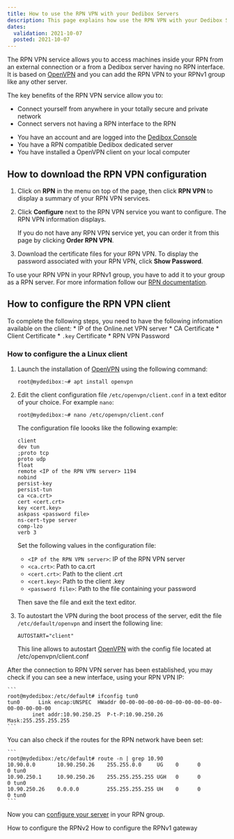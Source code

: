 ```yaml
---
title: How to use the RPN VPN with your Dedibox Servers
description: This page explains how use the RPN VPN with your Dedibox Servers
dates:
  validation: 2021-10-07
  posted: 2021-10-07
---
```


The RPN VPN service allows you to access machines inside your RPN from an external connection or a from a Dedibox server having no RPN interface.
It is based on [OpenVPN](/tutorials/install-openvpn/) and you can add the RPN VPN to your RPNv1 group like any other server.

The key benefits of the RPN VPN service allow you to:

* Connect yourself from anywhere in your totally secure and private network    
* Connect servers not having a RPN interface to the RPN

<Message type="requirement">

* You have an account and are logged into the [Dedibox Console](https://console.online.net)
* You have a RPN compatible Dedibox dedicated server
* You have installed a OpenVPN client on your local computer

</Message>


## How to download the RPN VPN configuration

1. Click on **RPN** in the menu on top of the page, then click **RPN VPN** to display a summary of your RPN VPN services.

    <Lightbox src="scaleway-rpn-vpn-01.png" alt="" />

2. Click **Configure** next to the RPN VPN service you want to configure. The RPN VPN information displays.

    <Lightbox src="scaleway-rpn-vpn-02.png" alt="" />

    <Message type="tip">

    If you do not have any RPN VPN service yet, you can order it from this page by clicking **Order RPN VPN**.

    </Message>

3. Download the certificate files for your RPN VPN. To display the password associated with your RPN VPN, click **Show Password**.

    <Lightbox src="scaleway-rpn-vpn-03.png" alt="" />

To use your RPN VPN in your RPNv1 group, you have to add it to your group as a RPN server. For more information follow our [RPN documentation](/dedibox-network/rpn/quickstart/).

## How to configure the RPN VPN client

<Message type="requirement">

To complete the following steps, you need to have the following infomation available on the client:
    * IP of the Online.net VPN server
    * CA Certificate
    * Client Certificate
    * `.key` Certificate
    * RPN VPN Password

</Message>

### How to configure the a Linux client

1.  Launch the installation of [OpenVPN](/tutorials/install-openvpn/) using the following command:

    ```
    root@mydedibox:~# apt install openvpn
    ```

2. Edit the client configuration file `/etc/openvpn/client.conf` in a text editor of your choice. For example `nano`: 

    ```
    root@mydedibox:~# nano /etc/openvpn/client.conf
    ```
    
    The configuration file loooks like the following example:

    ```
    client
    dev tun
    ;proto tcp
    proto udp
    float
    remote <IP of the RPN VPN server> 1194
    nobind
    persist-key
    persist-tun
    ca <ca.crt>
    cert <cert.crt>
    key <cert.key>
    askpass <password file>
    ns-cert-type server
    comp-lzo
    verb 3
    ```

    Set the following values in the configuration file:

    * `<IP of the RPN VPN server>`: IP of the RPN VPN server
    * `<ca.crt>`: Path to ca.crt
    * `<cert.crt>`: Path to the client .crt
    * `<cert.key>`: Path to the client .key
    * `<password file>`: Path to the file containing your password

    Then save the file and exit the text editor.

3. To autostart the VPN during the boot process of the server, edit the file `/etc/default/openvpn` and insert the following line:

    ```
    AUTOSTART="client"
    ```

    This line allows to autostart [OpenVPN](/tutorials/install-openvpn/) with the config file located at /etc/openvpn/client.conf

After the connection to RPN VPN server has been established, you may check if you can see a new interface, using your RPN VPN IP:

    ```
    root@mydedibox:/etc/default# ifconfig tun0
    tun0      Link encap:UNSPEC  HWaddr 00-00-00-00-00-00-00-00-00-00-00-00-00-00-00-00  
            inet addr:10.90.250.25  P-t-P:10.90.250.26  Mask:255.255.255.255
    ```

You can also check if the routes for the RPN network have been set:

    ```
    root@mydedibox:/etc/default# route -n | grep 10.90
    10.90.0.0       10.90.250.26    255.255.0.0     UG    0      0        0 tun0
    10.90.250.1     10.90.250.26    255.255.255.255 UGH   0      0        0 tun0
    10.90.250.26    0.0.0.0         255.255.255.255 UH    0      0        0 tun0
    ```

Now you can [configure your server](/dedibox-network/rpn/quickstart/) in your RPN group.

<Navigation title="See Also">
  <PreviousButton to="/dedibox-network/rpn/how-to/configure-rpnv2/">How to configure the RPNv2</PreviousButton>
  <NextButton to="/dedibox-network/rpn/how-to/configure-rpnv1-gateway/">How to configure the RPNv1 gateway</NextButton>
</Navigation>
